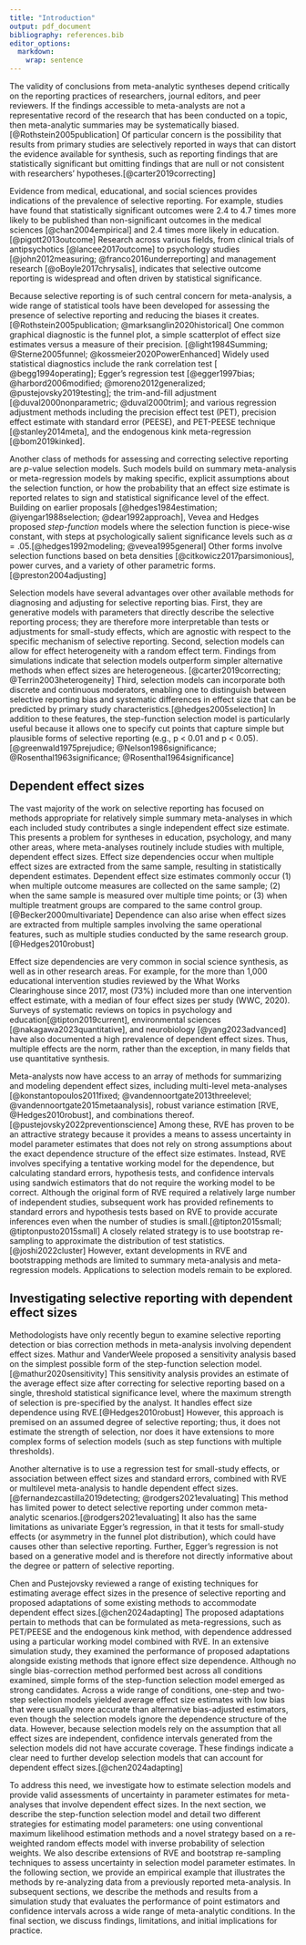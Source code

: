 ```yaml
---
title: "Introduction"
output: pdf_document
bibliography: references.bib
editor_options: 
  markdown: 
    wrap: sentence
---
```


The validity of conclusions from meta-analytic syntheses depend critically on the reporting practices of researchers, journal editors, and peer reviewers.
If the findings accessible to meta-analysts are not a representative record of the research that has been conducted on a topic, then meta-analytic summaries may be systematically biased.[@Rothstein2005publication]
Of particular concern is the possibility that results from primary studies are selectively reported in ways that can distort the evidence available for synthesis, such as reporting findings that are statistically significant but omitting findings that are null or not consistent with researchers' hypotheses.[@carter2019correcting]

Evidence from medical, educational, and social sciences provides indications of the prevalence of selective reporting. For example, studies have found that statistically significant outcomes were 2.4 to 4.7 times more likely to be published than non-significant outcomes in the medical sciences [@chan2004empirical] and 2.4 times more likely in education.[@pigott2013outcome] Research across various fields, from clinical trials of antipsychotics [@lancee2017outcome] to psychology studies [@john2012measuring; @franco2016underreporting] and management research [@oBoyle2017chrysalis], indicates that selective outcome reporting is widespread and often driven by statistical significance.

Because selective reporting is of such central concern for meta-analysis, a wide range of statistical tools have been developed for assessing the presence of selective reporting and reducing the biases it creates. [@Rothstein2005publication; @marksanglin2020historical]
One common graphical diagnostic is the funnel plot, a simple scatterplot of effect size estimates versus a measure of their precision. [@light1984Summing; @Sterne2005funnel; @kossmeier2020PowerEnhanced] Widely used statistical diagnostics include the rank correlation test [ @begg1994operating]; Egger's regression test [@egger1997bias; @harbord2006modified; @moreno2012generalized; @pustejovsky2019testing]; the trim-and-fill adjustment [@duval2000nonparametric; @duval2000trim]; and various regression adjustment methods including the precision effect test (PET), precision effect estimate with standard error (PEESE), and PET-PEESE technique [@stanley2014meta], and the endogenous kink meta-regression [@bom2019kinked].

Another class of methods for assessing and correcting selective reporting are $p$-value selection models.
Such models build on summary meta-analysis or meta-regression models by making specific, explicit assumptions about the selection function, or how the probability that an effect size estimate is reported relates to sign and statistical significance level of the effect. Building on earlier proposals [@hedges1984estimation; @iyengar1988selection; @dear1992approach], Vevea and Hedges proposed _step-function_ models where the selection function is piece-wise constant, with steps at psychologically salient significance levels such as $\alpha = .05$.[@hedges1992modeling; @vevea1995general]
Other forms involve selection functions based on beta densities [@citkowicz2017parsimonious], power curves, and a variety of other parametric forms. [@preston2004adjusting]

Selection models have several advantages over other available methods for diagnosing and adjusting for selective reporting bias.
First, they are generative models with parameters that directly describe the selective reporting process; they are therefore more interpretable than tests or adjustments for small-study effects, which are agnostic with respect to the specific mechanism of selective reporting. 
Second, selection models can allow for effect heterogeneity with a random effect term. 
Findings from simulations indicate that selection models outperform simpler alternative methods when effect sizes are heterogeneous. [@carter2019correcting; @Terrin2003heterogeneity]
Third, selection models can incorporate both discrete and continuous moderators, enabling one to distinguish between selective reporting bias and systematic differences in effect size that can be predicted by primary study characteristics.[@hedges2005selection]
In addition to these features, the step-function selection model is particularly useful because it allows one to specify cut points that capture simple but plausible forms of selective reporting (e.g., p < 0.01 and p < 0.05).[@greenwald1975prejudice; @Nelson1986significance; @Rosenthal1963significance; @Rosenthal1964significance]

## Dependent effect sizes

The vast majority of the work on selective reporting has focused on methods appropriate for relatively simple summary meta-analyses in which each included study contributes a single independent effect size estimate.
This presents a problem for syntheses in education, psychology, and many other areas, where meta-analyses routinely include studies with multiple, dependent effect sizes. 
Effect size dependencies occur when multiple effect sizes are extracted from the same sample, resulting in statistically dependent estimates.
Dependent effect size estimates commonly occur (1) when multiple outcome measures are collected on the same sample; (2) when the same sample is measured over multiple time points; or (3) when multiple treatment groups are compared to the same control group. [@Becker2000multivariate]
Dependence can also arise when effect sizes are extracted from multiple samples involving the same operational features, such as multiple studies conducted by the same research group. [@Hedges2010robust]

Effect size dependencies are very common in social science synthesis, as well as in other research areas.
For example, for the more than 1,000 educational intervention studies reviewed by the What Works Clearinghouse since 2017, most (73%) included more than one intervention effect estimate, with a median of four effect sizes per study (WWC, 2020).
Surveys of systematic reviews on topics in psychology and education[@tipton2019current], environmental sciences [@nakagawa2023quantitative], and neurobiology [@yang2023advanced] have also documented a high prevalence of dependent effect sizes.
Thus, multiple effects are the norm, rather than the exception, in many fields that use quantitative synthesis.

Meta-analysts now have access to an array of methods for summarizing and modeling dependent effect sizes, including multi-level meta-analyses [@konstantopoulos2011fixed; @vandennoortgate2013threelevel; @vandennoortgate2015metaanalysis], robust variance estimation [RVE, @Hedges2010robust], and combinations thereof.[@pustejovsky2022preventionscience]
Among these, RVE has proven to be an attractive strategy because it provides a means to assess uncertainty in model parameter estimates that does not rely on strong assumptions about the exact dependence structure of the effect size estimates. 
Instead, RVE involves specifying a tentative working model for the dependence, but calculating standard errors, hypothesis tests, and confidence intervals using sandwich estimators that do not require the working model to be correct. 
Although the original form of RVE required a relatively large number of independent studies, subsequent work has provided refinements to standard errors and hypothesis tests based on RVE to provide accurate inferences even when the number of studies is small.[@tipton2015small; @tiptonpusto2015small]
A closely related strategy is to use bootstrap re-sampling to approximate the distribution of test statistics.[@joshi2022cluster]
However, extant developments in RVE and bootstrapping methods are limited to summary meta-analysis and meta-regression models.
Applications to selection models remain to be explored.

## Investigating selective reporting with dependent effect sizes

Methodologists have only recently begun to examine selective reporting detection or bias correction methods in meta-analysis involving dependent effect sizes.
Mathur and VanderWeele proposed a sensitivity analysis based on the simplest possible form of the step-function selection model.[@mathur2020sensitivity]
This sensitivity analysis provides an estimate of the average effect size after correcting for selective reporting based on a single, threshold statistical significance level, where the maximum strength of selection is pre-specified by the analyst. 
It handles effect size dependence using RVE.[@Hedges2010robust]
However, this approach is premised on an assumed degree of selective reporting; thus, it does not estimate the strength of selection, nor does it have extensions to more complex forms of selection models (such as step functions with multiple thresholds).

Another alternative is to use a regression test for small-study effects, or association between effect sizes and standard errors, combined with RVE or multilevel meta-analysis to handle dependent effect sizes. [@fernandezcastilla2019detecting; @rodgers2021evaluating]
This method has limited power to detect selective reporting under common meta-analytic scenarios.[@rodgers2021evaluating]
It also has the same limitations as univariate Egger's regression, in that it tests for small-study effects (or asymmetry in the funnel plot distribution), which could have causes other than selective reporting.
Further, Egger's regression is not based on a generative model and is therefore not directly informative about the degree or pattern of selective reporting.

Chen and Pustejovsky reviewed a range of existing techniques for estimating average effect sizes in the presence of selective reporting and proposed adaptations of some existing methods to accommodate dependent effect sizes.[@chen2024adapting]
The proposed adaptations pertain to methods that can be formulated as meta-regressions, such as PET/PEESE and the endogenous kink method, with dependence addressed using a particular working model combined with RVE.
In an extensive simulation study, they examined the performance of proposed adaptations alongside existing methods that ignore effect size dependence. 
Although no single bias-correction method performed best across all conditions examined, simple forms of the step-function selection model emerged as strong candidates.
Across a wide range of conditions, one-step and two-step selection models yielded average effect size estimates with low bias that were usually more accurate than alternative bias-adjusted estimators, even though the selection models ignore the dependence structure of the data.
However, because selection models rely on the assumption that all effect sizes are independent, confidence intervals generated from the selection models did not have accurate coverage. 
These findings indicate a clear need to further develop selection models that can account for dependent effect sizes.[@chen2024adapting]

To address this need, we investigate how to estimate selection models and provide valid assessments of uncertainty in parameter estimates for meta-analyses that involve dependent effect sizes. 
In the next section, we describe the step-function selection model and detail two different strategies for estimating model parameters: one using conventional maximum likelihood estimation methods and a novel strategy based on a re-weighted random effects model with inverse probability of selection weights. 
We also describe extensions of RVE and bootstrap re-sampling techniques to assess uncertainty in selection model parameter estimates.
In the following section, we provide an empirical example that illustrates the methods by re-analyzing data from a previously reported meta-analysis. 
In subsequent sections, we describe the methods and results from a simulation study that evaluates the performance of point estimators and confidence intervals across a wide range of meta-analytic conditions.
In the final section, we discuss findings, limitations, and initial implications for practice.